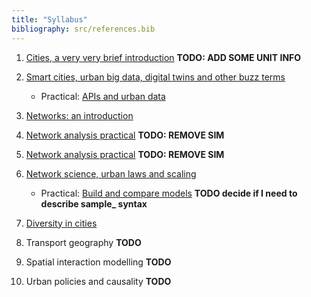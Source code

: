 ```yaml
---
title: "Syllabus"
bibliography: src/references.bib
---
```


1.  [Cities, a very very brief introduction](src/why_cities.qmd) **TODO: ADD SOME UNIT INFO**

2.  [Smart cities, urban big data, digital twins and other buzz terms](src/smart_cities.qmd)

    -   Practical: [APIs and urban data](src/apis.Rmd) 
    
    <!-- 2. digital traces **P**: ??? think of traces --> 
    
    <!-- 3. Social Media **P**: Twitter -->

3.  [Networks: an introduction](src/intro_networks.qmd)

4.  [Network analysis practical](src/network_analysis.Rmd) **TODO: REMOVE SIM**

5.  [Network analysis practical](src/network_analysis.Rmd) **TODO: REMOVE SIM**

    <!-- -   Csárdi, G., Nepusz, T., & Airoldi, E. M. (2016). Statistical network analysis with igraph. Springer. Available online at https://www.uni-due.de/hummell/sna/igraph/docs/.BookDraft-CsardiNepuszAiroldi2016.pdf. \[*methods*\] -->

    <!-- -   Degree distribution (see help_degree_sistribution.Rmd) -->

6.  [Network science, urban laws and scaling](src/network_science.qmd)

    -   Practical: [Build and compare models](src/network_models.Rmd) **TODO decide if I need to describe sample_ syntax**


7.  [Diversity in cities](src/diversity.qmd)

8.  Transport geography **TODO**

<!-- For spatial interactions: - Bettencourt 2021 8.1.3 for Maximum entropym radiation and a variant of urban scaling - https://www.nature.com/articles/nature10856 -->

<!-- For network analysis: - Barthelemy 2018 Ch. 7. It has examples for road and subway studies + some policy elements. No code. -->

<!-- 8.  Networks small scale / Spatial networks -->

<!--     -   https://cran.r-project.org/web/packages/sfnetworks/ -->
<!--     -   Boeing -->
<!--     -   https://osf.io/78yub/ -->
<!--     -   Lovelace's book, Geocomputation with R https://geocompr.robinlovelace.net/ -->

<!-- use sfnetworks as it contains igraph. Use the vignettes. https://cran.r-project.org/web/packages/sfnetworks/index.html -->

9.  Spatial interaction modelling **TODO** 

<!-- @kolaczyk2020statistical Ch 9 -->

10. Urban policies and causality **TODO**
